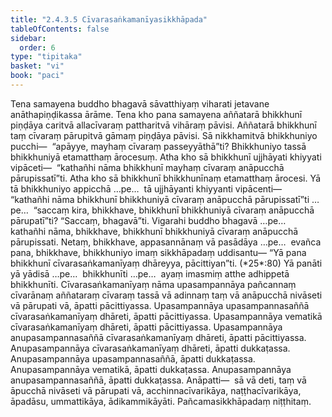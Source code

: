```yaml
---
title: "2.4.3.5 Cīvarasaṅkamanīyasikkhāpada"
tableOfContents: false
sidebar:
  order: 6
type: "tipitaka"
basket: "vi"
book: "paci"
---
```



<DynamicBreadcrumb />

<Division number="902" book="paci">

<Paragraph number="2824" book="paci">
Tena samayena buddho bhagavā sāvatthiyaṃ viharati jetavane anāthapiṇḍikassa ārāme. Tena kho pana samayena aññatarā bhikkhunī piṇḍāya caritvā allacīvaraṃ pattharitvā vihāraṃ pāvisi. Aññatarā bhikkhunī taṃ cīvaraṃ pārupitvā gāmaṃ piṇḍāya pāvisi. Sā nikkhamitvā bhikkhuniyo pucchi—  “apāyye, mayhaṃ cīvaraṃ passeyyāthā”ti? Bhikkhuniyo tassā bhikkhuniyā etamatthaṃ ārocesuṃ. Atha kho sā bhikkhunī ujjhāyati khiyyati vipāceti—  “kathañhi nāma bhikkhunī mayhaṃ cīvaraṃ anāpucchā pārupissatī”ti.
</Paragraph>

<Paragraph number="2825" book="paci">
Atha kho sā bhikkhunī bhikkhunīnaṃ etamatthaṃ ārocesi. Yā tā bhikkhuniyo appicchā …pe…  tā ujjhāyanti khiyyanti vipācenti—  “kathañhi nāma bhikkhunī bhikkhuniyā cīvaraṃ anāpucchā pārupissatī”ti …pe…  “saccaṃ kira, bhikkhave, bhikkhunī bhikkhuniyā cīvaraṃ anāpucchā pārupatī”ti? “Saccaṃ, bhagavā”ti. Vigarahi buddho bhagavā …pe…  kathañhi nāma, bhikkhave, bhikkhunī bhikkhuniyā cīvaraṃ anāpucchā pārupissati. Netaṃ, bhikkhave, appasannānaṃ vā pasādāya …pe…  evañca pana, bhikkhave, bhikkhuniyo imaṃ sikkhāpadaṃ uddisantu—
</Paragraph>

</Division>
<Division number="903" book="paci">

<Paragraph number="2826" book="paci">
<Emphasis>“Yā pana bhikkhunī cīvarasaṅkamanīyaṃ dhāreyya, pācittiyan”</Emphasis>ti. (*25*:<Emphasis>80</Emphasis>)
</Paragraph>

</Division>
<Division number="904" book="paci">

<Paragraph number="2827" book="paci">
<Emphasis>Yā panā</Emphasis>ti yā yādisā …pe…  <Emphasis>bhikkhunī</Emphasis>ti …pe…  ayaṃ imasmiṃ atthe adhippetā bhikkhunīti.
</Paragraph>

<Paragraph number="2828" book="paci">
<Emphasis>Cīvarasaṅkamanīyaṃ</Emphasis> nāma upasampannāya pañcannaṃ cīvarānaṃ aññataraṃ cīvaraṃ tassā vā adinnaṃ taṃ vā anāpucchā nivāseti vā pārupati vā, āpatti pācittiyassa.
</Paragraph>

</Division>
<Division number="905" book="paci">

<Paragraph number="2829" book="paci">
Upasampannāya upasampannasaññā cīvarasaṅkamanīyaṃ dhāreti, āpatti pācittiyassa. Upasampannāya vematikā cīvarasaṅkamanīyaṃ dhāreti, āpatti pācittiyassa. Upasampannāya anupasampannasaññā cīvarasaṅkamanīyaṃ dhāreti, āpatti pācittiyassa.
</Paragraph>

<Paragraph number="2830" book="paci">
Anupasampannāya cīvarasaṅkamanīyaṃ dhāreti, āpatti dukkaṭassa. Anupasampannāya upasampannasaññā, āpatti dukkaṭassa. Anupasampannāya vematikā, āpatti dukkaṭassa. Anupasampannāya anupasampannasaññā, āpatti dukkaṭassa.
</Paragraph>

</Division>
<Division number="906" book="paci">

<Paragraph number="2831" book="paci">
Anāpatti—  sā vā deti, taṃ vā āpucchā nivāseti vā pārupati vā, acchinnacīvarikāya, naṭṭhacīvarikāya, āpadāsu, ummattikāya, ādikammikāyāti.

</Paragraph>
</Division>

<Paragraph number="2832" type="center" book="paci">
Pañcamasikkhāpadaṃ niṭṭhitaṃ.
</Paragraph>